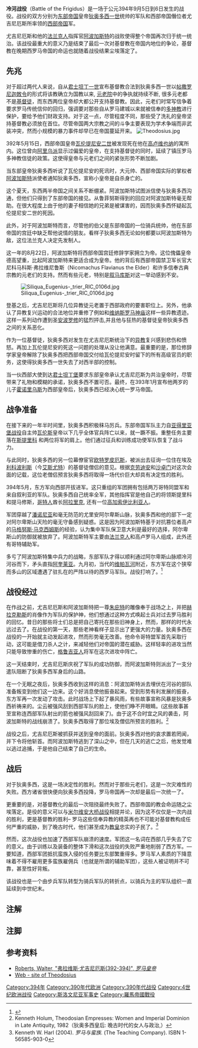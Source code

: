 {{Infobox Military Conflict|
image= |
caption= |
conflict=冷河战役|
partof= |
date=公元394年9月5日-9月6日|
place= 现今[[斯洛文尼亚|斯洛文尼亚]]的[[维帕瓦河|维帕瓦河]]|
result=狄奥多西大帝统一罗马帝国|
combatant1=[[东罗马帝国|东罗马帝国]]|
combatant2=[[西罗马帝国|西罗马帝国]]|
commander1=[[狄奥多西一世|狄奥多西一世]]<br /> {{tsl|en|Timasius|提马修斯}}<br /> [[斯提里科|斯提里科]]<br /> [[亚拉里克一世|阿拉里克]]|
commander2={{tsl|en|Eugenius|尤吉尼厄斯}}†<br />[[阿波加斯特|阿波加斯特]]†
| strength1   = 20,000–30,000名羅馬人<br>20,000名哥特人<ref name="Nor">[[John_Julius_Norwich|John Julius Norwich]], ''Byzantium: The Early Centuries'', 115</ref>
| strength2   = 35,000–50,000人
| casualties1 = 慘重{{sfn|Williams|Friell|1994|p=66}}<br>10,000名哥特人{{sfn|Baynes|1911|p=247}}
| casualties2 = 慘重{{sfn|Williams|Friell|1994|p=66}}
}}
{{模板:Campaignbox Fourth Century Roman Civil Wars}}

'''冷河战役'''（Battle of the Frigidus）是一场于公元394年9月5日到6日发生的战役。{{notetag|由于战役所发生的河流名称在拉丁语中可以解释为寒冷，故可称之为冷河战役}}战役的双方分别为[[东罗马帝国|东部帝国]]皇帝[[狄奥多西一世|狄奥多西一世]]统帅的军队和西部帝国僭位者尤吉尼厄斯所率领的[[西罗马帝国|西部帝国]]军。

尤吉尼厄斯和他的[[法兰克人|法兰克人]]指挥官''{{tsl|en|magister militum|大元帅 (罗马)|大元帅}}''[[阿波加斯特|阿波加斯特]]的战败使得整个帝国再次归于统一统治。该战役最重大的意义乃是结束了最后一次对基督教在帝国内地位的争论，基督教在晚期西罗马帝国的命运也就随着战役结果尘埃落定了。

==先兆==

对于超过两代人来说，自从[[君士坦丁一世|君士坦丁一世]]宣布基督教合法到狄奥多西一世以[[薩洛尼卡敕令|帖撒罗尼迦敇令]]的形式将该教确立为国教以来, [[元老院|元老院]]中的争执就持续不断, 很多元老都不是[[基督徒|基督徒]]，而东西两位皇帝却大都公开支持基督教。因此，元老们时常写信争着要求罗马传统信仰的回归，强调要对那些自从罗马建城以来就被信奉的[[多神教|多神教]]进行保护，要给予他们财政支持。对于这一点，尽管程度不同，那些受了洗礼的皇帝坚持基督教必须放在首位。尽管帝国两大宗教之间的斗争主要表现为学术争端而非武装冲突，然而小规模的暴力事件却早已在帝国蔓延开来。
[[Image:Theodosius.jpg|thumb]]<!--KEEP THIS ON THE LEFT TO AVOID INTEREFERENCE WITH INFOBOX ABOVE-->

392年5月15日，西部帝国皇帝[[瓦伦提尼安二世|瓦伦提尼安二世]]被发现死在他在[[高卢|高卢]][[维也纳|维也纳]]的寓所内。这位曾向[[阿里乌派|阿里乌派]]显示过偏爱的皇帝，在支持基督徒的同时，延续了镇压罗马多神教信徒的政策。这使得皇帝与元老们之间的紧张形势不断加剧。

当东部皇帝狄奥多西听说了瓦伦提尼安的死讯时，大元帅、西部帝国实际的掌权者[[阿波加斯特|阿波加斯特]]派使者通知狄奥多西，宣称小皇帝是自杀身亡的。

这个夏天，东西两半帝国之间关系不断绷紧。阿波加斯特试图派信使与狄奥多西沟通，但他们只得到了东部帝国{{tsl|en|Rufinus (Byzantine official)|鲁菲努斯 (拜占庭官员)|禁卫军长官鲁菲努斯}}的接见。从鲁菲努斯得到的回应对阿波加斯特毫无帮助。在很大程度上由于他的妻子{{tsl|en|Galla (wife of Theodosius)|加拉 (狄奥多西之妻)|加拉}}相信她的兄弟是被谋害的，因而狄奥多西怀疑起瓦伦提尼安二世的死因。

此外，对于阿波加斯特而言，尽管他的伯父{{tsl|en|Richomeres|李奇梅尔斯}}是东部帝国的一位骑兵统帅，他在东部帝国的宫廷中缺乏帮他说情的朋友。看样子狄奥多西无论如何都要以阿波加斯特为敌，这位法兰克人决定先发制人。

这一年的8月22日，阿波加斯特将西部帝国宫廷修辞学家{{tsl|en|Eugenius|弗拉维斯·尤吉尼厄斯}}拥立为帝。这位傀儡皇帝德高望重，比起阿波加斯特来更适合成为皇帝。他的背后有西部帝国禁卫军长官大尼科马科斯·弗拉维尼鲁斯（Nicomachus Flavianus the Elder）和许多信奉古典宗教的元老们的支持。然而有些元老，特别是[[叙马库斯|叙马库斯]]对这一举动感到不安{{notetag|这位西马库斯元老和斯提里科是朋友，他和斯提里科之间的来往信件流传到至今}}。

[[Image:Siliqua_Eugenius-_trier_RIC_0106d.jpg|thumb]]

登基之后，尤吉尼厄斯将几位异教徒元老置于西部政府的要害职位上。另外，他承认了异教复兴运动的合法地位并重修了例如{{tsl|en|Altar of Victory|胜利女神祭坛}}和[[维纳斯和罗马神庙|维纳斯罗马神庙]]这样一些异教遗迹。这样一系列动作遭到圣[[安波罗修|安波罗修]]的猛烈抨击,并且他与狂热的基督徒皇帝狄奥多西之间的关系恶化。

作为一位基督徒，狄奥多西对发生在尤吉尼厄斯统治下的[[异教|异教]]复兴感到悲伤和愤怒。再加上瓦伦提尼安的死这一问题的处理从没让他满意。最重要的是，那位修辞学家皇帝解除了狄奥多西把西部帝国交付给瓦伦提尼安时留下的所有高级官员的职务，这使得狄奥多西一世失去了对西半部的控制。

当一伙西部大使到达[[君士坦丁堡|君士坦丁堡]]要求东部皇帝承认尤吉尼厄斯为共治皇帝时，尽管带来了礼物和模糊的承诺，狄奥多西不置可否。最终，在393年1月宣布他两岁的儿子[[霍诺里乌斯|霍诺里乌斯]]为西部皇帝后，狄奥多西已经决心统一罗马帝国。

==战争准备==

在接下来的一年半时间里，狄奥多西积极秣马厉兵。东部帝国军队主力自[[亚得里亚堡战役|亚得里亚堡战役]]自主帅[[瓦伦斯|瓦伦斯]]皇帝以下几乎全体官兵阵亡以来，就一蹶不振。重整任务主要落在[[斯提里科|斯提里科]] 和{{tsl|en|Timasius|提马修斯}}两位将军的肩上。他们通过征兵和训练成功使军队恢复了战斗力。

与此同时，狄奥多西的另一位幕僚宦官[[欧特罗皮厄斯|欧特罗皮厄斯]]，被派出去征询一位住在埃及[[艾斯尤特|利科波利斯]]（今[[艾斯尤特|艾斯尤特]]）的基督徒僧侣的意见。根据[[克劳迪安|克劳迪安]]和[[沙卓门|沙卓门]]对这次会面的记载，这位老僧侣预言狄奥多西将取得一场代价巨大却具有决定性的胜利。

394年5月，东方军向西部开拔进军。这只重组的军团拥有包括两万哥特同盟军和来自叙利亚的军队。狄奥多西自己统率全军，其他指挥官是他自己的将领斯提里科和提马修斯，[[哥特人|哥特人]]酋长[[亚拉里克一世|阿拉里克]], 还有一位[[高加索伊比利亚王国|高加索伊比利亚人]]{{tsl|en|Bacurios Hiberios|伊比利亚的巴奇里斯}}。

军团穿越了[[潘诺尼亚|潘诺尼亚]]和毫无防范的尤里安阿尔卑斯山脉，狄奥多西和他的部下一定对阿尔卑斯山天险的毫无守备感到疑惑。这是因为阿波加斯特基于对抗篡位者高卢的[[马格努斯·马格西穆斯|马格努斯·马克西姆斯]]的经验，认为集中军队保卫意大利是最好的选择，阿尔卑斯山的防御就被放弃了。阿波加斯特军主要由[[法兰克人|法兰克人]]和高卢罗马人组成，此外还有哥特辅助军。

多亏了阿波加斯特集中兵力的战略，东部军队才得以顺利通过阿尔卑斯山脉顺冷河河谷而下，矛头直指[[阿奎莱亚|阿奎莱亚]]。九月初，当代的[[维帕瓦河|维帕瓦河]]附近，东方军在这个狭窄而多山的区域遭遇了驻扎在{{tsl|en|Claustra Alpium Iuliarum|克劳斯特纳·伊利里亚阿尔卑斯要塞}}的严阵以待的西罗马军队。{{notetag|该要塞扼守着东西帝国之间的交通要道，现名 Hrusica ，意即梨子山}}战役打响了。<ref>{{Cite web|url=http://www.ars-cartae.com/claustra/claustra.htm|title=克劳斯特纳·伊利里亚阿尔卑斯要塞|language=en|deadurl=yes|archiveurl=https://web.archive.org/web/20100524170207/http://www.ars-cartae.com/claustra/claustra.htm|archivedate=2010-05-24|accessdate=2010-10-30}}</ref>
==战役经过==

在作战之前，尤吉尼厄斯和阿波加斯特把一尊[[朱庇特|朱庇特]]的雕像奉于战场之上，并把[[赫拉克勒斯|赫拉克勒斯]]的肖像作为军队的保护神，他们想通过这种方式唤起士兵对过去罗马胜利的回忆。昔日的那些将士们总是把自己寄托在那些旧神身上，然而，那样的时代永远过去了。在战役的第一天，那些老神看样子显示出了更强大的力量。狄奥多西在战役的一开始就主动发起进攻，然而形势毫无改善。他命令哥特盟军首先采取行动，这可能是借刀杀人之计，来减轻他们对帝国的潜在威胁。这样轻率的进攻当然只能导致惨重的伤亡，[[格鲁吉亚人|格鲁吉亚人]]将军{{tsl|en|Bacurios Hiberios|伊比利亚的巴奇里斯}}在这次进攻中阵亡。

这一天结束时，尤吉尼厄斯庆祝了军队的成功防御，而阿波加斯特则派出了一支分遣队阻断了狄奥多西军身后的山路。

在一个无眠之夜后，狄奥多西收到这样的消息：阿波加斯特派去埋伏在河谷的部队准备叛变到他们这一边来。这个好消息使他振奋起来。受到形势有利发展的振奋，东方军再一次发动了攻击。此时战场上下起了暴风雨，{{notetag|这很明显是该区域常常出现的[[布拉风|布拉风]]，这种风常常从河谷的东方吹来。}}有些故事宣称风暴是狄奥多西祈祷来的。尘云被强风刮到西部军队的脸上，使他们睁不开眼睛。(这些故事甚至宣称连西部军队射出的箭也被强风刮回来了)。由于这不合时宜之风的袭击，阿波加斯特的战线崩溃了。狄奥多西取得了那位埃及僧侣所预言的胜利。<ref>Kenneth Holum, Theodosian Empresses: Women and Imperial Dominion in Late Antiquity, 1982（狄奥多西皇后: 晚古时代的女人与政治,）</ref>

战役之后，尤吉尼厄斯被抓获并送到皇帝的面前。狄奥多西对他的哀求置若罔闻，并下令将他斩首。而阿波加斯特逃到了深山之中，但在几天的逃亡之后，他发觉难以逃过追捕，于是他自己结束了自己的生命。
==战后==

对于狄奥多西，这是一场决定性的胜利。然而对于那些元老们，这是一次灾难性的失败。西方诸省很快便向狄奥多西投降，罗马帝国再一次却是最后一次统一了。

更重要的是，对基督教化的最后一次阻挠最终失败了。西部帝国的教会命运随之尘埃落定。是役的意义可以与[[米尔维安大桥战役|米尔维安大桥战役]]相提并论，因为这不仅仅是一次内战的胜利，更是基督教的胜利– 罗马这些信奉异教的精英再也不可能对基督教构成任何严重的威胁，到了晚古时代，他们甚至成为[[教皇|教皇]]忠实的子民了。<ref>Kenneth W. Harl (2004). ''罗马与蛮族''. (The Teaching Company). ISBN 1-56585-903-0</ref>

然而，这次战役也加速了西部军队崩溃的速度。军团这一名词在西部几乎失去了它的意义。由于训练以及装备的整体下滑和这次战役的失败严重地削弱了西方军。—要知道，西部军团抵抗蛮族入侵的任务要比东部繁重得多。罗马军人素质的下降意味着不得不雇用更多蛮族雇佣兵（也就是所谓的辅助军团），这些人被证明并不可靠，甚至性好背叛。

该战役也是一个由步兵军队转型为骑兵军队的转折点，以骑兵为主的军队组织一直延续到中世纪末。

==注解==
{{reflist}}

==注脚==
{{NoteFoot}}

==参考资料==
* [http://www.roman-emperors.org/eugene.htm Roberts, Walter, "弗拉维斯·尤吉尼厄斯(392-394)", ''罗马皇帝'']{{Wayback|url=http://www.roman-emperors.org/eugene.htm |date=20101016044841 }}
* [https://web.archive.org/web/20100708090635/http://www.teodozij.si/ Web - site of Theodosius]

{{coord|45|52|13.48|N|13|56|10.16|E|source:itwiki-itwiki_region:SI_type:city|display=title}}

[[Category:394年|Category:394年]]
[[Category:390年代欧洲|Category:390年代欧洲]]
[[Category:390年代战役|Category:390年代战役]]
[[Category:4世纪欧洲战役|Category:4世纪欧洲战役]]
[[Category:斯洛文尼亚军事史|Category:斯洛文尼亚军事史]]
[[Category:羅馬帝國戰役|Category:羅馬帝國戰役]]